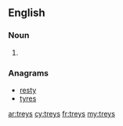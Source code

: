 ==English==

===Noun===
{{head|en}}

# {{plural of|trey}}

===Anagrams===
* [[resty#English|resty]]
* [[tyres#English|tyres]]

[[ar:treys]]
[[cy:treys]]
[[fr:treys]]
[[my:treys]]